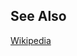 {{Warning_Box | text = Do not use this for passwords unless you want to be hunted down and mauled.}}



{{Lua/Function |
  returns = number |
  prototype = FNV(string {{Arg|input}}) |
  description = Calculates the Fowler-Noll-Vo hash of {{Arg|input}}.
}}

{{Lua/Function |
  returns = number |
  prototype = FNV(string {{Arg|input}}, number {{Arg|salt}}) |
  description = Calculates the Fowler-Noll-Vo hash of {{Arg|input}} with a {{Arg|seed}}.
}}

==See Also==
[http://en.wikipedia.org/wiki/Fowler_Noll_Vo_hash Wikipedia]